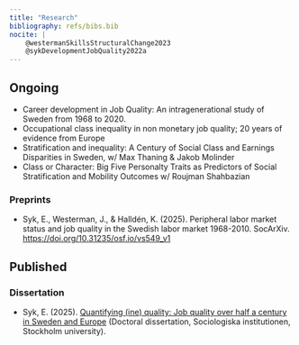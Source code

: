 ```yaml
---
title: "Research"
bibliography: refs/bibs.bib
nocite: |
    @westermanSkillsStructuralChange2023
    @sykDevelopmentJobQuality2022a
---
```


## Ongoing

* Career development in Job Quality: An intragenerational study of Sweden from 1968 to 2020. 
* Occupational class inequality in non monetary job quality; 20 years of evidence from Europe
* Stratification and inequality: A Century of Social Class and Earnings Disparities in Sweden, w/ Max Thaning & Jakob Molinder
* Class or Character: Big Five Personalty Traits as Predictors of Social Stratification and Mobility Outcomes w/ Roujman Shahbazian 

### Preprints
* Syk, E., Westerman, J., & Halldén, K. (2025). Peripheral labor market status and job quality in the Swedish labor market 1968-2010. SocArXiv. [https://doi.org/10.31235/osf.io/vs549_v1](https://doi.org/10.31235/osf.io/vs549_v1)

## Published

::: {#refs}
:::

### Dissertation
* Syk, E. (2025). [Quantifying (ine) quality: Job quality over half a century in Sweden and Europe](https://www.diva-portal.org/smash/record.jsf?pid=diva2%3A1938827) (Doctoral dissertation, Sociologiska institutionen, Stockholm university). 
